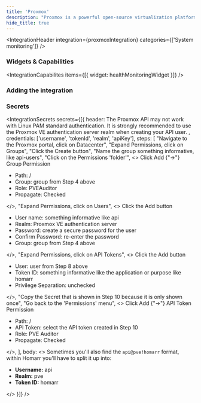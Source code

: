 ```yaml
---
title: 'Proxmox'
description: "Proxmox is a powerful open-source virtualization platform that allows you to run virtual machines and containers."
hide_title: true
---
```



<IntegrationHeader
  integration={proxmoxIntegration}
  categories={['System monitoring']}
/>

### Widgets & Capabilities
<IntegrationCapabilites
    items={[{ widget: healthMonitoringWidget }]}
/>

### Adding the integration
<AddingIntegration />

### Secrets
<IntegrationSecrets secrets={[{
    header: <Alert type="caution">
        The Proxmox API may not work with Linux PAM standard authentication. It is strongly recommended to use the Proxmox VE authentication server realm when creating your API user.
    </Alert>,
    credentials: ['username', 'tokenId', 'realm', 'apiKey'],
    steps: [
        "Navigate to the Proxmox portal, click on Datacenter",
        "Expand Permissions, click on Groups",
        "Click the Create button",
        "Name the group something informative, like api-users",
        "Click on the Permissions 'folder'",
        <>
            Click Add {"->"} Group Permission
            <ul>
                <li>Path: /</li>
                <li>Group: group from Step 4 above</li>
                <li>Role: PVEAuditor</li>
                <li>Propagate: Checked</li>
            </ul>
        </>,
        "Expand Permissions, click on Users",
        <>
            Click the Add button
            <ul>
                <li>User name: something informative like api</li>
                <li>Realm: Proxmox VE authentication server</li>
                <li>Password: create a secure password for the user</li>
                <li>Confirm Password: re-enter the password</li>
                <li>Group: group from Step 4 above</li>
            </ul>
        </>,
        "Expand Permissions, click on API Tokens",
        <>
            Click the Add button
            <ul>
                <li>User: user from Step 8 above</li>
                <li>Token ID: something informative like the application or purpose like homarr</li>
                <li>Privilege Separation: unchecked</li>
            </ul>
        </>,
        "Copy the Secret that is shown in Step 10 because it is only shown once",
        "Go back to the 'Permissions' menu",
        <>
            Click Add {"->"} API Token Permission
            <ul>
                <li>Path: /</li>
                <li>API Token: select the API token created in Step 10</li>
                <li>Role: PVE Auditor</li>
                <li>Propagate: Checked</li>
            </ul>
        </>,
        ],
    body: <>
        <span>
            Sometimes you'll also find the <code>api@pve!homarr</code> format, 
            within Homarr you'll have to split it up into:
        </span>
        <ul>
            <li>
                <b>Username:</b> api
            </li>
            <li>
                <b>Realm:</b> pve
            </li>
            <li>
                <b>Token ID:</b> homarr
            </li>
        </ul>
    </>
}]} />